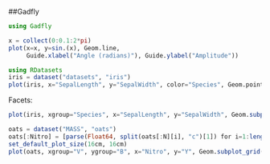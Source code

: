 ##Gadfly

```julia
using Gadfly

x = collect(0:0.1:2*pi)
plot(x=x, y=sin.(x), Geom.line,
     Guide.xlabel("Angle (radians)"), Guide.ylabel("Amplitude"))
```

```julia
using RDatasets
iris = dataset("datasets", "iris")
plot(iris, x="SepalLength", y="SepalWidth", color="Species", Geom.point)
```

Facets:

```julia
plot(iris, xgroup="Species", x="SepalLength", y="SepalWidth", Geom.subplot_grid(Geom.point))
```

```julia
oats = dataset("MASS", "oats")
oats[:Nitro] = [parse(Float64, split(oats[:N][i], "c")[1]) for i=1:length(oats[:N])]
set_default_plot_size(16cm, 16cm)
plot(oats, xgroup="V", ygroup="B", x="Nitro", y="Y", Geom.subplot_grid(Geom.point, Geom.line), Guide.xlabel("Nitro by Variety"), Guide.ylabel("Yeld By Block"))
```
